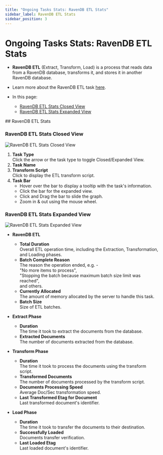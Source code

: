 ```yaml
---
title: "Ongoing Tasks Stats: RavenDB ETL Stats"
sidebar_label: RavenDB ETL Stats
sidebar_position: 3
---
```



# Ongoing Tasks Stats: RavenDB ETL Stats
<Admonition type="note" title="Note">

* **RavenDB ETL** (Extract, Transform, Load) is a process that reads data from a RavenDB database, 
  transforms it, and stores it in another RavenDB database.
* Learn more about the RavenDB ETL task [here](../../../../studio/database/tasks/ongoing-tasks/ravendb-etl-task).  

* In this page:  
    * [RavenDB ETL Stats Closed View](../../../../studio/database/stats/ongoing-tasks-stats/ravendb-etl-stats#ravendb-etl-stats-closed-view)  
    * [RavenDB ETL Stats Expanded View](../../../../studio/database/stats/ongoing-tasks-stats/ravendb-etl-stats#ravendb-etl-stats-expanded-view)  

</Admonition>
## RavenDB ETL Stats

### RavenDB ETL Stats Closed View

![RavenDB ETL Stats Closed View](./assets/stats-view-09-etl-closed-view.png)

1. **Task Type**  
   Click the arrow or the task type to toggle Closed/Expanded View.  
2. **Task Name**  
3. **Transform Script**  
   Click to display the ETL transform script.  
4. **Task Bar**  
    * Hover over the bar to display a tooltip with the task's information.  
    * Click the bar for the expanded view.  
    * Click and Drag the bar to slide the graph.  
    * Zoom in & out using the mouse wheel.  
### RavenDB ETL Stats Expanded View
![RavenDB ETL Stats Expanded View](./assets/stats-view-10-etl-expanded-view.png)

* **RavenDB ETL**  
   * **Total Duration**  
     Overall ETL operation time, including the Extraction, 
     Transformation, and Loading phases.  
   * **Batch Complete Reason**  
     The reason the operation ended, e.g. -  
     "No more items to process",  
     "Stopping the batch because maximum batch size limit was reached",  
     and others.  
   * **Currently Allocated**  
     The amount of memory allocated by the server to handle this task.  
   * **Batch Size**  
     Size of ETL batches.  

* **Extract Phase**  
   * **Duration**  
     The time it took to extract the documents from the database.  
   * **Extracted Documents**  
     The number of documents extracted from the database.  

* **Transform Phase**  
   * **Duration**  
     The time it took to process the documents using the transform script.  
   * **Transformed Documents**  
     The number of documents processed by the transform script.  
   * **Documents Processing Speed**  
     Average Doc/Sec transformation speed.  
   * **Last Transformed Etag for Document**  
     Last transformed document's identifier.  

* **Load Phase**  
   * **Duration**  
     The time it took to transfer the documents to their destination.  
   * **Successfully Loaded**  
     Documents transfer verification.  
   * **Last Loaded Etag**  
     Last loaded document's identifier.  





